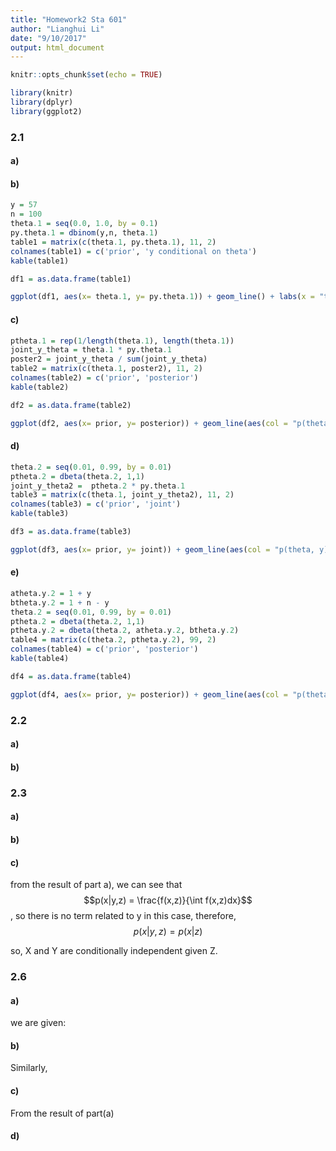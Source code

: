 ```yaml
---
title: "Homework2 Sta 601"
author: "Lianghui Li"
date: "9/10/2017"
output: html_document
---
```


```r
knitr::opts_chunk$set(echo = TRUE)

library(knitr)
library(dplyr)
library(ggplot2)

```

### 2.1

#### a)

\begin{align*}
Pr(Y_1 = y_1, ..., Y_100 = y_100 \mid \theta) &= \theta^{\sum Y_i}(1-\theta)^{100 - \sum Y_i}  \\ 
Pr(\sum Y_i = y \mid \theta) & = \binom{n}{y} \theta^{\sum Y_i}(1-\theta)^{100 - \sum Y_i}\\

\end{align*}



#### b)  
```r
y = 57
n = 100
theta.1 = seq(0.0, 1.0, by = 0.1)
py.theta.1 = dbinom(y,n, theta.1)
table1 = matrix(c(theta.1, py.theta.1), 11, 2)
colnames(table1) = c('prior', 'y conditional on theta')
kable(table1)

df1 = as.data.frame(table1)

ggplot(df1, aes(x= theta.1, y= py.theta.1)) + geom_line() + labs(x = "theta", y= "conditional prob of y")
```


#### c)  
```r
ptheta.1 = rep(1/length(theta.1), length(theta.1))
joint_y_theta = theta.1 * py.theta.1
poster2 = joint_y_theta / sum(joint_y_theta)
table2 = matrix(c(theta.1, poster2), 11, 2)
colnames(table2) = c('prior', 'posterior')
kable(table2)

df2 = as.data.frame(table2)

ggplot(df2, aes(x= prior, y= posterior)) + geom_line(aes(col = "p(theta|y)")) +geom_hline(yintercept = 1/length(theta.1), col = "blue") + labs(x = "prior", y= "posterior") + annotate("text", 0.05, 0.13, label = "p(theta)")
```

#### d)  
```r
theta.2 = seq(0.01, 0.99, by = 0.01)
ptheta.2 = dbeta(theta.2, 1,1)
joint_y_theta2 =  ptheta.2 * py.theta.1
table3 = matrix(c(theta.1, joint_y_theta2), 11, 2)
colnames(table3) = c('prior', 'joint')
kable(table3)

df3 = as.data.frame(table3)

ggplot(df3, aes(x= prior, y= joint)) + geom_line(aes(col = "p(theta, y)")) +  labs(x = "prior", y= "joint") + annotate("text", 0.05, 0.13, label = "p(theta)")
```

#### e)

```r
atheta.y.2 = 1 + y
btheta.y.2 = 1 + n - y
theta.2 = seq(0.01, 0.99, by = 0.01)
ptheta.2 = dbeta(theta.2, 1,1)
ptheta.y.2 = dbeta(theta.2, atheta.y.2, btheta.y.2)
table4 = matrix(c(theta.2, ptheta.y.2), 99, 2)
colnames(table4) = c('prior', 'posterior')
kable(table4)

df4 = as.data.frame(table4)

ggplot(df4, aes(x= prior, y= posterior)) + geom_line(aes(col = "p(theta|y)")) +  labs(x = "prior", y= "posterior") + annotate("text", 0.05, 0.13, label = "p(theta)")
```

### 2.2

#### a)

\begin{align*}
E[a_1Y_1+a_2Y_2] =a_1E[Y_1]+a_2E[Y_2] &= a_1\mu_1 + a_2\mu_2 \\
Var[a_1Y_1+a_2Y_2] =a_1^2Var[Y_1]+a_2^2Var[Y_2] +a_1a_2cov(Y_1,Y_2) &= a_1^2\sigma_1 + a_2^2\sigma_2 + a_1a_2cov(Y_1,Y_2)\\
& = a_1^2\sigma_1 + a_2^2\sigma_2 \hspace{1cm} \text{(becasue of independence)}
\end{align*}

#### b)

\begin{align*}
E[a_1Y_1-a_2Y_2] =a_1E[Y_1]-a_2E[Y_2] &= a_1\mu_1 - a_2\mu_2 \\
Var[a_1Y_1-a_2Y_2] =a_1^2Var[Y_1]+a_2^2Var[Y_2] - a_1a_2cov(Y_1,Y_2)&= a_1^2\sigma_1 + a_2^2\sigma_2 - a_1a_2cov(Y_1,Y_2)\\
& = a_1^2\sigma_1 + a_2^2\sigma_2 \hspace{1cm} \text{(becasue of independence)}
\end{align*}

### 2.3

#### a)

\begin{align*}
\text{Given }p(x,y,z) &\propto f(x,z)g(y,z)h(z) \\
p(x|y,z) &= \frac{p(x,y,z)}{p(y,z)} \hspace{2cm} \text{(by conditional formula)}\\
&\propto \frac{f(x,z)g(y,z)h(z)}{\int p(x,y,z)dx}\\
&= \frac{f(x,z)g(y,z)h(z)}{g(y,z)h(z)\int f(x,z)dx}\\
&= \frac{f(x,z)}{\int f(x,z)dx}\\
& \propto f(x,z) 
\end{align*}

#### b)

\begin{align*}
p(y|x,z) &= \frac{p(x,y,z)}{p(x,z)} \hspace{2cm} \text{(by conditional formula)}\\
&\propto \frac{f(x,z)g(y,z)h(z)}{\int p(x,y,z)dx}\\
&= \frac{f(x,z)g(y,z)h(z)}{g(x,z)h(z)\int f(y,z)dx}\\
&= \frac{f(y,z)}{\int f(y,z)dx}\\
& \propto f(y,z) 
\end{align*}

#### c)

from the result of part a), we can see that $$p(x|y,z) = \frac{f(x,z)}{\int f(x,z)dx}$$, so there is no term related to y in this case, therefore, $$p(x|y,z) = p(x|z)$$

so, X and Y are conditionally independent given Z.

### 2.6

#### a)

we are given:
\begin{align*}
 a \perp b |c &\rightarrow p(a \cap b|c) = p(a|c)p(b|c) \\
p(b|c) &= p(a \cap b |c) + p(a^c \cap b |c) \\
\rightarrow p(a^c \cap b |c) & = p(b|c) - p(a \cap b |c)\\
& = p(b|c) - p(b|c)p(a|c)\\
& = p(b|c)(1-p(a|c))\\
& = p(b|c)p(a^c|c)\\

\text{Therefore, } a^c \perp b |c
\end{align*}

#### b)

Similarly,
\begin{align*}
p(a|c) &= p(a \cap b |c) + p(b^c \cap a |c) \\
\rightarrow p(b^c \cap a |c) & = p(a|c) - p(a \cap b |c)\\
& = p(a|c) - p(b|c)p(a|c)\\
& = p(a|c)(1-p(b|c))\\
& = p(a|c)p(b^c|c)\\

\text{Therefore, } a \perp b^c |c
\end{align*}

#### c)

From the result of part(a)

\begin{align*}
a^c \perp b |c &\rightarrow p(a^c \cap b|c) = p(a^c|c)p(b|c) \\
p(a^c|c) &= p(a^c \cap b |c) + p(b^c \cap a^c |c) \\
\rightarrow p(b^c \cap a^c |c) & = p(a^c|c) - p(a^c \cap b |c)\\
& = p(a^c|c) - p(b|c)p(a^c|c)\\
& = p(a^c|c)(1-p(b|c))\\
& = p(a^c|c)p(b^c|c)\\

\text{Therefore, } a^c \perp b^c |c
\end{align*}

#### d)